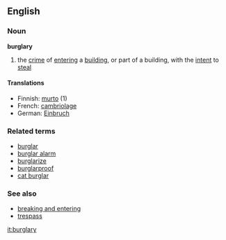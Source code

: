 ==English==
===Noun===
{{wikipedia}}
'''burglary'''
# the [[crime]] of [[entering]] a [[building]], or part of a building, with the [[intent]] to [[steal]]

====Translations====
*Finnish: [[murto]] (1)
*French: [[cambriolage]]
*German: [[Einbruch]]

===Related terms===
*[[burglar]]
*[[burglar alarm]]
*[[burglarize]]
*[[burglarproof]]
*[[cat burglar]]
===See also===
*[[breaking and entering]]
*[[trespass]]

[[it:burglary]]